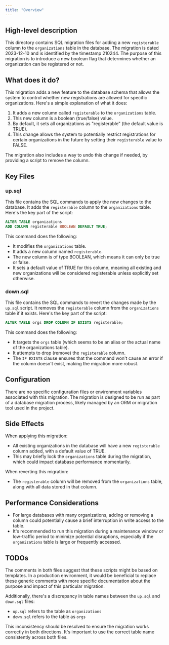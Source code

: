 ```yaml
---
title: "Overview"
---
```


## High-level description
This directory contains SQL migration files for adding a new `registerable` column to the `organizations` table in the database. The migration is dated 2023-12-10 and is identified by the timestamp 210244. The purpose of this migration is to introduce a new boolean flag that determines whether an organization can be registered or not.

## What does it do?
This migration adds a new feature to the database schema that allows the system to control whether new registrations are allowed for specific organizations. Here's a simple explanation of what it does:

1. It adds a new column called `registerable` to the `organizations` table.
2. This new column is a boolean (true/false) value.
3. By default, it sets all organizations as "registerable" (the default value is TRUE).
4. This change allows the system to potentially restrict registrations for certain organizations in the future by setting their `registerable` value to FALSE.

The migration also includes a way to undo this change if needed, by providing a script to remove the column.

## Key Files

### up.sql
This file contains the SQL commands to apply the new changes to the database. It adds the `registerable` column to the `organizations` table. Here's the key part of the script:

```sql
ALTER TABLE organizations
ADD COLUMN registerable BOOLEAN DEFAULT TRUE;
```

This command does the following:
- It modifies the `organizations` table.
- It adds a new column named `registerable`.
- The new column is of type BOOLEAN, which means it can only be true or false.
- It sets a default value of TRUE for this column, meaning all existing and new organizations will be considered registerable unless explicitly set otherwise.

### down.sql
This file contains the SQL commands to revert the changes made by the `up.sql` script. It removes the `registerable` column from the `organizations` table if it exists. Here's the key part of the script:

```sql
ALTER TABLE orgs DROP COLUMN IF EXISTS registerable;
```

This command does the following:
- It targets the `orgs` table (which seems to be an alias or the actual name of the organizations table).
- It attempts to drop (remove) the `registerable` column.
- The `IF EXISTS` clause ensures that the command won't cause an error if the column doesn't exist, making the migration more robust.

## Configuration
There are no specific configuration files or environment variables associated with this migration. The migration is designed to be run as part of a database migration process, likely managed by an ORM or migration tool used in the project.

## Side Effects
When applying this migration:
- All existing organizations in the database will have a new `registerable` column added, with a default value of TRUE.
- This may briefly lock the `organizations` table during the migration, which could impact database performance momentarily.

When reverting this migration:
- The `registerable` column will be removed from the `organizations` table, along with all data stored in that column.

## Performance Considerations
- For large databases with many organizations, adding or removing a column could potentially cause a brief interruption in write access to the table.
- It's recommended to run this migration during a maintenance window or low-traffic period to minimize potential disruptions, especially if the `organizations` table is large or frequently accessed.

## TODOs
The comments in both files suggest that these scripts might be based on templates. In a production environment, it would be beneficial to replace these generic comments with more specific documentation about the purpose and impact of this particular migration.

Additionally, there's a discrepancy in table names between the `up.sql` and `down.sql` files:
- `up.sql` refers to the table as `organizations`
- `down.sql` refers to the table as `orgs`

This inconsistency should be resolved to ensure the migration works correctly in both directions. It's important to use the correct table name consistently across both files.
